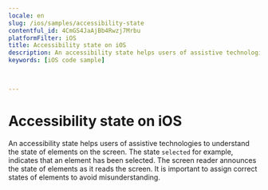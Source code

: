 ```yaml
---
locale: en
slug: /ios/samples/accessibility-state
contentful_id: 4CmGS4JaAjBb4Rwzj7Mrbu
platformFilter: iOS
title: Accessibility state on iOS
description: An accessibility state helps users of assistive technologies to understand the state of elements on the screen.
keywords: [iOS code sample]


	
---
```


# Accessibility state on iOS

An accessibility state helps users of assistive technologies to understand the state of elements on the screen. The state `selected` for example, indicates that an element has been selected. The screen reader announces the state of elements as it reads the screen. It is important to assign correct states of elements to avoid misunderstanding.

<CodeSample id="accessibility-state" locale="en" platform="ios"/>